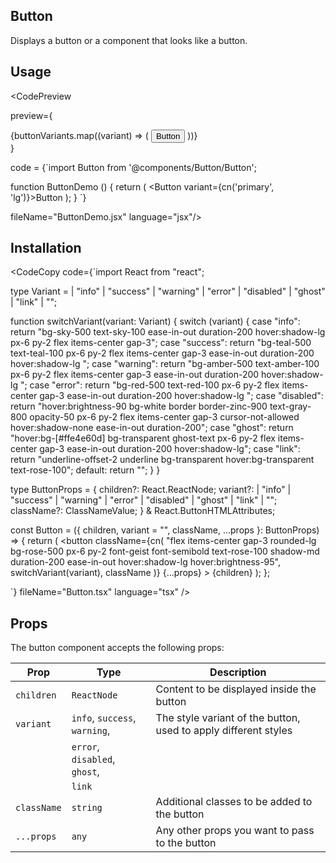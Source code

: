 
## Button

Displays a button or a component that looks like a button.

## Usage

<CodePreview 

preview={
<div style={{display:"flex", alignItems:"center", justifyContetn:"center", flexWrap:"wrap", gap:"1rem"}}>
{buttonVariants.map((variant) => (
    <ComponentCard key={variant} className>
        <Button variant={variant}>Button</Button>
    </ComponentCard>
))}
</div>
}

code =
{`import Button from '@components/Button/Button';

function ButtonDemo () {
    return (
        <Button variant={cn('primary', 'lg')}>Button</Button>
    );
}
`}

fileName="ButtonDemo.jsx"
language="jsx"/>

## Installation

<CodeCopy 
code={`import React from "react";

type Variant =
  | "info"
  | "success"
  | "warning"
  | "error"
  | "disabled"
  | "ghost"
  | "link"
  | "";

function switchVariant(variant: Variant) {
  switch (variant) {
    case "info":
      return "bg-sky-500 text-sky-100 ease-in-out duration-200 hover:shadow-lg px-6 py-2 flex items-center gap-3";
    case "success":
      return "bg-teal-500 text-teal-100 px-6 py-2 flex items-center gap-3 ease-in-out duration-200 hover:shadow-lg ";
    case "warning":
      return "bg-amber-500 text-amber-100 px-6 py-2 flex items-center gap-3 ease-in-out duration-200 hover:shadow-lg ";
    case "error":
      return "bg-red-500 text-red-100 px-6 py-2 flex items-center gap-3 ease-in-out duration-200 hover:shadow-lg ";
    case "disabled":
      return "hover:brightness-90 bg-white border border-zinc-900 text-gray-800 opacity-50 px-6 py-2 flex items-center gap-3 cursor-not-allowed hover:shadow-none  ease-in-out duration-200";
    case "ghost":
      return "hover:bg-[#ffe4e60d] bg-transparent ghost-text px-6 py-2 flex items-center gap-3 ease-in-out duration-200 hover:shadow-lg";
    case "link":
      return "underline-offset-2 underline bg-transparent hover:bg-transparent text-rose-100";
    default:
      return "";
  }
}

type ButtonProps = {
  children?: React.ReactNode;
  variant?:
    | "info"
    | "success"
    | "warning"
    | "error"
    | "disabled"
    | "ghost"
    | "link"
    | "";
  className?: ClassNameValue;
} & React.ButtonHTMLAttributes<HTMLButtonElement>;

const Button = ({
  children,
  variant = "",
  className,
  ...props
}: ButtonProps) => {
  return (
    <button
      className={cn(
        "flex items-center gap-3 rounded-lg bg-rose-500 px-6 py-2 font-geist font-semibold text-rose-100 shadow-md duration-200 ease-in-out hover:shadow-lg hover:brightness-95",
        switchVariant(variant),
        className
      )}
      {...props}
    >
      {children}
    </button>
  );
};

`}
fileName="Button.tsx"
language="tsx"
/>

## Props

The button component accepts the following props:

| Prop          | Type                           | Description                                                           |
|---------------|---------------------------     |-----------------------------------------------------------------------|
| `children`    | `ReactNode`                    | Content to be displayed inside the button                             |
| `variant`     | `info`, `success`, `warning`,  | The style variant of the button, used to apply different styles       |
|               | `error`, `disabled`, `ghost`,  |                                                                       |
|               | `link`                         |                                                                       |
| `className`   | `string`                       | Additional classes to be added to the button                          |
| `...props`    | `any`                          | Any other props you want to pass to the button                        |
